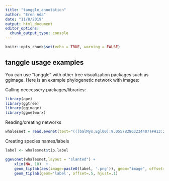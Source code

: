 ```yaml
---
title: "tanggle_annotation"
author: "Eren Ada"
date: "11/8/2019"
output: html_document
editor_options: 
  chunk_output_type: console
---
```


```r
knitr::opts_chunk$set(echo = TRUE, warning = FALSE)
```

## tanggle usage examples

You can use "tanggle" with other tree visualization packages such as ggimage. Here is an example phylogenetic network with images:


Calling neccessery packages/libraries:
```r
library(ape)
library(ggtree)
library(ggimage)
library(ggnetworx)
```



Reading/creating networks
```r
whalesnet = read.evonet(text="(((balMys,Egl00):9.055782863234407)#H13:2.6340479153169807::0.8331903627712247,(Bac00,(((Bbo01,Bbo02):9.41949690722463,(Bmu,#H:0.0::0.013010091110208823)):1.6484045144986545,((#H13:0.19346605673125924::0.16680963722877526,((Erob02,Erob01):1.7595289284120899)#H:8.238071084864815::0.9869899088897912):0.35164828246609625,(Mno00,Bph03):2.146642742731017):0.066043783465627):1.100383484076166):2.6340479153169807);")
```

Creating species names/labels
```r
label <- whalesnet$tip.label 
```

```r
ggevonet(whalesnet,layout = "slanted") +
    xlim(NA, 10)  + 
    geom_tiplab(aes(image=paste0(label, '.png')), geom="image", offset=2, align=1.5, size=.15) +
    geom_tiplab(geom='label', offset=.5, hjust=.1)
```
